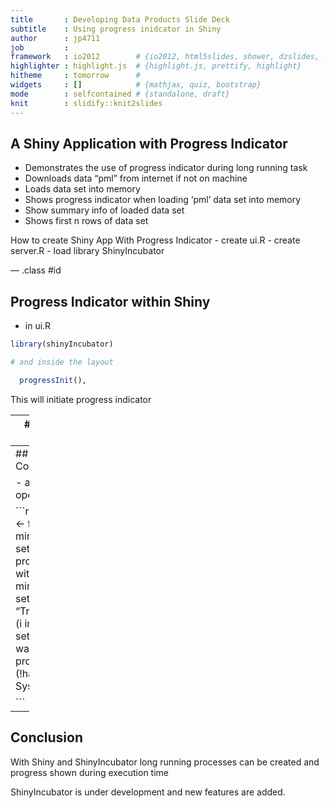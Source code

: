 ```yaml
---
title       : Developing Data Products Slide Deck
subtitle    : Using progress inidcator in Shiny
author      : jp4711
job         : 
framework   : io2012        # {io2012, html5slides, shower, dzslides, ...}
highlighter : highlight.js  # {highlight.js, prettify, highlight}
hitheme     : tomorrow      # 
widgets     : []            # {mathjax, quiz, bootstrap}
mode        : selfcontained # {standalone, draft}
knit        : slidify::knit2slides
---
```


## A Shiny Application with Progress Indicator

 - Demonstrates the use of progress indicator during long running task
 - Downloads data "pml" from internet if not on machine
 - Loads data set into memory
 - Shows progress indicator when loading 'pml' data set into memory
 - Show summary info of loaded data set
 - Shows first n rows of data set
 
 
How to create Shiny App With Progress Indicator
 - create ui.R
 - create server.R
 - load library ShinyIncubator

--- .class #id 

## Progress Indicator within Shiny 

 - in ui.R
```r
library(shinyIncubator)

# and inside the layout

  progressInit(),

```

This will initiate progress indicator

---
## Progress Indicator Server Code

### Inside server.R code:
 - call withProgress to create dialog with progress bar
 - update the progress bar periodicially

#### Sample Code
```r

library(shinyIncubator)

# and inside the server code

withProgress(session, min = 0, max = 10, {
      setProgress(message = "Training the model:")

```

---
## Server Side Example Code

 - an long running operation
 
```r

  anExpensiveOperation <- function() {
    #
    # sdet min/max and setProgress(value=x) for progress bar
    withProgress(session, min = 0, max = 10, {
      setProgress(message = "Training the model:")
      for (i in 1:10) {
        setProgress(value = i)
        # wait more for background process to complete
        if (!hasMyTaskCompleted())
            Sys.sleep(1.0)
      }
    })
  }

```

---
## Conclusion

With Shiny and ShinyIncubator long running processes can be created and progress shown during execution time

ShinyIncubator is under development and new features are added.
